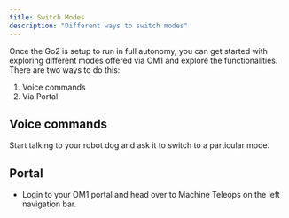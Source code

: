 ```yaml
---
title: Switch Modes
description: "Different ways to switch modes"
---
```


Once the Go2 is setup to run in full autonomy, you can get started with exploring different modes offered via OM1 and explore the functionalities.
There are two ways to do this:
1. Voice commands
2. Via Portal

## Voice commands

Start talking to your robot dog and ask it to switch to a particular mode.

## Portal

- Login to your OM1 portal and head over to Machine Teleops on the left navigation bar.